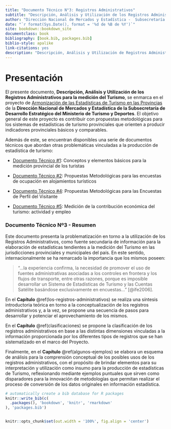```yaml
---
title: "Documento Técnico N°3: Registros Administrativos"
subtitle: "Descripción, Análisis y Utilización de los Registros Administrativos para la medición del Turismo"
author: "Dirección Nacional de Mercados y Estadística -  Subsecretaría de Desarrollo Estratégico"
date: "`r format(Sys.Date(), format = '%d de %B de %Y')`"
site: bookdown::bookdown_site
documentclass: book
bibliography: [book.bib, packages.bib]
biblio-style: apalike
link-citations: yes
description: "Descripción, Análisis y Utilización de Registros Administrativos para la medición del Turismo"
---
```


# Presentación {.unnumbered}

El presente documento, **Descripción, Análisis y Utilización de los Registros Administrativos para la medición del Turismo**, se enmarca en el proyecto de [Armonización de las Estadísticas de Turismo en las Provincias](https://armonizacion.yvera.tur.ar//){target="_blank"} de la **Dirección Nacional de Mercados y Estadística de la Subsecretaría de Desarrollo Estratégico del Ministerio de Turismo y Deportes**. El objetivo general de este proyecto es contribuir con propuestas metodológicas para los sistemas de estadísticas de turismo provinciales que orienten a producir indicadores provinciales básicos y comparables.

Además de este, se encuentran disponibles una serie de documentos técnicos que abordan otras problemáticas vinculadas a la producción de estadística de turismo:

-   [Documento Técnico \#1](https://dnme-minturdep.github.io/DT1_medicion_turismo/){target="_blank"}: Conceptos y elementos básicos para la medición provincial de los turistas

-   [Documento Técnico \#2](https://dnme-minturdep.github.io/DT2_encuestas/){target="_blank"}: Propuestas Metodológicas para las encuestas de ocupación en alojamientos turísticos

-   [Documento Técnico \#4](https://dnme-minturdep.github.io/DT4_perfiles/){target="_blank"}: Propuestas Metodológicas para las Encuestas de Perfil del Visitante

-   [Documento Técnico \#5](https://dnme-minturdep.github.io/DT5_actividad_empleo/){target="_blank"}: Medición de la contribución económica del turismo: actividad y empleo

### Documento Técnico Nº3 - Resumen {.unnumbered}

Este documento presenta la problematización en torno a la utilización de los Registros Administrativos, como fuente secundaria de información para la elaboración de estadísticas tendientes a la medición del Turismo en las jurisdicciones provinciales y municipales del país. En este sentido, internacionalmente se ha remarcado la importancia que los mismos poseen:

> "...la experiencia confirma, la necesidad de promover el uso de fuentes administrativas asociadas a los controles en frontera y los flujos de transporte, entre otras razones, porque es imposible desarrollar un Sistema de Estadísticas de Turismo y las Cuentas Satélite basándose exclusivamente en encuestas..." [@ife2006].

En el **Capítulo** \@ref(los-registros-administrativos) se realiza una síntesis introductoria teórica en torno a la conceptualización de los registros administrativos y, a la vez, se propone una secuencia de pasos para desarrollar y potenciar el aprovechamiento de los mismos.

En el **Capítulo** \@ref(clasificaciones) se propone la clasificación de los registros administrativos en base a las distintas dimensiones vinculadas a la información proporcionada por los diferentes tipos de registros que se han sistematizado en el marco del Proyecto.

Finalmente, en el **Capítulo** \@ref(algunos-ejemplos) se elabora un esquema de análisis para la comprensión conceptual de los posibles usos de los registros administrativos, con el propósito de brindar elementos para su interpretación y utilización como insumo para la producción de estadísticas de Turismo, reflexionando mediante ejemplos puntuales que sirven como disparadores para la innovación de metodologías que permitan realizar el proceso de conversión de los datos originales en información estadística.

```r
# automatically create a bib database for R packages
knitr::write_bib(c(
  .packages(), 'bookdown', 'knitr', 'rmarkdown'
), 'packages.bib')


knitr::opts_chunk$set(out.width = '100%', fig.align = 'center')

```
